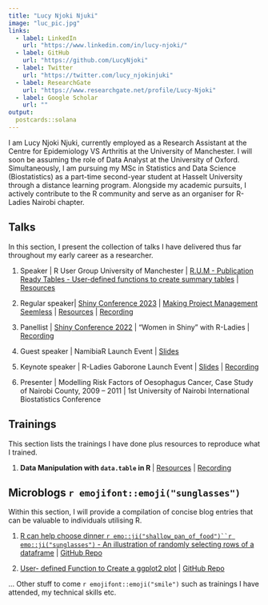 ```yaml
---
title: "Lucy Njoki Njuki"
image: "luc_pic.jpg"
links:
  - label: LinkedIn
    url: "https://www.linkedin.com/in/lucy-njoki/"
  - label: GitHub
    url: "https://github.com/LucyNjoki"
  - label: Twitter
    url: "https://twitter.com/lucy_njokinjuki"
  - label: ResearchGate  
    url: "https://www.researchgate.net/profile/Lucy-Njoki"
  - label: Google Scholar  
    url: ""
output:
  postcards::solana
---
```


I am Lucy Njoki Njuki, currently employed as a Research Assistant at the Centre for Epidemiology VS Arthritis at the University of Manchester. I will soon be assuming the role of Data Analyst at the University of Oxford. Simultaneously, I am pursuing my MSc in Statistics and Data Science (Biostatistics) as a part-time second-year student at Hasselt University through a distance learning program. Alongside my academic pursuits, I actively contribute to the R community and serve as an organiser for R-Ladies Nairobi chapter.


## Talks

In this section, I present the collection of talks I have delivered thus far throughout my early career as a researcher.

1. Speaker | R User Group University of Manchester | [R.U.M - Publication Ready Tables - User-defined functions to create summary tables](https://lucynjuki.github.io/R.U.M-publication-ready-tables/) | [Resources](https://github.com/LucyNjoki/R.U.M-publication-ready-tables)

2. Regular speaker| [Shiny Conference 2023](https://shinyconf.appsilon.com/) | [Making Project Management Seemless](https://lucy-njuki.shinyapps.io/Gantt_Chart_ShinyConfy2023/) | [Resources](https://github.com/LucyNjuki/Shiny-Confy-2023) | [Recording](https://youtu.be/Gyc_hp-r7qc)

3. Panellist | [Shiny Conference 2022](https://hopin.com/events/shinyconference2022) | "Women in Shiny" with R-Ladies | [Recording](https://youtu.be/nSwSy0jd4g0)

4. Guest speaker | NamibiaR Launch Event | [Slides](https://github.com/rladies/meetup-presentations_nairobi/blob/master/NamibiaR%20Launch%20Event/NamibiaR_Lauch_by_NNL_R-LadiesNairobi.pptx) 

5. Keynote speaker | R-Ladies Gaborone Launch Event | [Slides](https://github.com/LucyNjoki/R-LadiesGaborone-Launch/blob/main/R-Ladies%20Gaborone%20Launch_NNL.pdf) | [Recording](https://youtu.be/8Di33E2jBJM)

6. Presenter | Modelling Risk Factors of Oesophagus Cancer, Case Study of Nairobi County, 2009 – 2011 | 1st University of Nairobi International Biostatistics Conference

## Trainings

This section lists the trainings I have done plus resources to reproduce what I trained.

1. **Data Manipulation with `data.table` in R ** | [Resources](https://github.com/LucyNjoki/R-LadiesAbuja_Data-Manipulation-with-data.table-in-R) | [Recording](https://youtu.be/3jp8cCV6oMg) 

## Microblogs `r emojifont::emoji("sunglasses")`

Within this section, I will provide a compilation of concise blog entries that can be valuable to individuals utilising R.

1. [R can help choose dinner `r emo::ji("shallow_pan_of_food")``r emo::ji("sunglasses")` - An illustration of randomly selecting rows of a dataframe](https://lucynjoki.github.io/randomly-selecting-rows-of-a-dataframe/) | [GitHub Repo](https://github.com/LucyNjoki/randomly-selecting-rows-of-a-dataframe)

2. [User- defined Function to Create a ggplot2 plot](https://lucynjoki.github.io/User-defined-Function-to-Create-a-ggplot2-plot/) | [GitHub Repo](https://github.com/LucyNjoki/User-defined-Function-to-Create-a-ggplot2-plot)


... Other stuff to come `r emojifont::emoji("smile")` such as trainings I have attended, my technical skills etc.